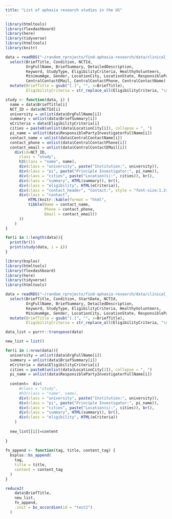```yaml
---
title: "List of aphasia research studies in the US"
---
```


```r
library(htmltools)
library(flexdashboard)
library(here)
library(tidyverse)
library(htmltools)
library(knitr)

data = readRDS("~/random_rprojects/find-aphasia-research/data/clinical_trials_listcols.rds") %>%
  select(BriefTitle, Condition, NCTId,
         OrgFullName, BriefSummary, DetailedDescription,
         Keyword, StudyType, EligibilityCriteria, HealthyVolunteers,
         MinimumAge, Gender, LocationCity, LocationState, ResponsiblePartyInvestigatorFullName,
         CentralContactEMail, CentralContactPhone, CentralContactName) %>%
  mutate(BriefTitle = gsub("[.]", "", x=BriefTitle),
         EligibilityCriteria = str_replace_all(EligibilityCriteria, "\n", "<br>"))

study <- function(data, i) {
  name = data$BriefTitle[i]
  NCT_ID = data$NCTId[i]
  university = unlist(data$OrgFullName[i])
  summary = unlist(data$BriefSummary[i])
  eCriteria = data$EligibilityCriteria[i]
  cities = paste0(unlist(data$LocationCity[i]), collapse = ", ")
  pi_name = unlist(data$ResponsiblePartyInvestigatorFullName[i])
  contact_name = unlist(data$CentralContactName[i])
  contact_phone = unlist(data$CentralContactPhone[i])
  contact_email = unlist(data$CentralContactEMail[i])
    div(id=NCT_ID,
      class = "study",
      h3(class = "name", name),
      div(class = "university", paste("Institution:", university)),
      div(class = "pi", paste("Principle Investigator:", pi_name)),
      div(class = "cities", paste("Location(s):", cities)), br(),
      div(class = "summary", HTML(summary)), br(),
      div(class = "eligibility", HTML(eCriteria)),
      div(class = "contact_header", "Contact:", style = "font-size:1.2rem;margin-top:10px;margin-bottom:10px;"),
      div(class = "contact",
          HTML(knitr::kable(format = "html",
          tibble(Name = contact_name,
                 Phone = contact_phone,
                 Email = contact_email))
      ))
    )
}

for(i in 1:length(data)){
  print(br())
  print(study(data, i = i))
}
```
    
    
    
    
    
```r
library(bsplus)
library(htmltools)
library(flexdashboard)
library(here)
library(tidyverse)
library(htmltools)

data = readRDS("~/random_rprojects/find-aphasia-research/data/clinical_trials_listcols.rds") %>%
  select(BriefTitle, Condition, StartDate, NCTId,
         OrgFullName, BriefSummary, DetailedDescription,
         Keyword, StudyType, EligibilityCriteria, HealthyVolunteers,
         MinimumAge, Gender, LocationCity, LocationState, ResponsiblePartyInvestigatorFullName) %>%
  mutate(BriefTitle = gsub("[.]", "", x=BriefTitle),
         EligibilityCriteria = str_replace_all(EligibilityCriteria, "\n", "<br>"))

data_list = purrr::transpose(data)

new_list = list()

for(i in 1:nrow(data)){
  university = unlist(data$OrgFullName[i])
  summary = unlist(data$BriefSummary[i])
  eCriteria = data$EligibilityCriteria[i]
  cities = paste0(unlist(data$LocationCity[2]), collapse = ", ")
  pi_name = unlist(data$ResponsiblePartyInvestigatorFullName[i])
  
  content=  div(
      #class = "study",
      #h3(class = "name", name),
      div(class = "university", paste("Institution:", university)),
      div(class = "pi", paste("Principle Investigator:", pi_name)),
      div(class = "cities", paste("Location(s):", cities)), br(),
      div(class = "summary", HTML(summary)), br(),
      div(class = "eligibility", HTML(eCriteria))
    )
  
  new_list[[i]]=content
  
}
    
fn_append <- function(tag, title, content_tag) {
  bsplus::bs_append(
    tag,
    title = title,
    content = content_tag
  )
}

reduce2(
    data$BriefTitle,
    new_list,
    fn_append,
    .init = bs_accordion(id = "test2")
  )
```
    
    